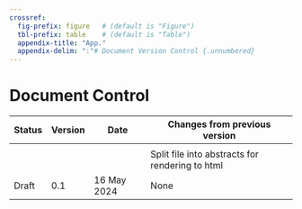 ```yaml
---
crossref:
  fig-prefix: figure   # (default is "Figure")
  tbl-prefix: table    # (default is "Table")
  appendix-title: "App."
  appendix-delim: ":"# Document Version Control {.unnumbered}
---
```


# Document Control {.unnumbered}

|Status | Version | Date       | Changes from previous version |
|-------|---------|------------|-------------------------------|
|       |         |            |                               |
|       |         |            |Split file into abstracts for rendering to html |
|Draft  | 0.1     | 16 May 2024|None                          |